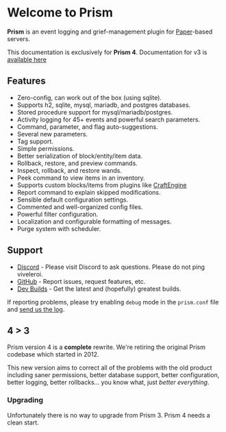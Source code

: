 # Welcome to Prism
 
**Prism** is an event logging and grief-management plugin for [Paper](https://papermc.io)-based servers.

This documentation is exclusively for **Prism 4**. Documentation for v3 is [available here](https://prism-bukkit.readthedocs.io/en/latest>)

## Features

- Zero-config, can work out of the box (using sqlite).
- Supports h2, sqlite, mysql, mariadb, and postgres databases.
- Stored procedure support for mysql/mariadb/postgres.
- Activity logging for 45+ events and powerful search parameters.
- Command, parameter, and flag auto-suggestions.
- Several new parameters.
- Tag support.
- Simple permissions.
- Better serialization of block/entity/item data.
- Rollback, restore, and preview commands.
- Inspect, rollback, and restore wands.
- Peek command to view items in an inventory.
- Supports custom blocks/items from plugins like [CraftEngine](https://modrinth.com/plugin/craftengine)
- Report command to explain skipped modifications.
- Sensible default configuration settings.
- Commented and well-organized config files.
- Powerful filter configuration.
- Localization and configurable formatting of messages.
- Purge system with scheduler.

## Support

- [Discord](https://discord.gg/7FxZScH4EJ) - Please visit Discord to ask questions. Please do not ping viveleroi.
- [GitHub](https://github.com/prism/prism) - Report issues, request features, etc.
- [Dev Builds](https://ci.prism-mc.org/job/prism/) - Get the latest and (hopefully) greatest builds.

If reporting problems, please try enabling `debug` mode in the `prism.conf` file and [send us the log](https://mclo.gs/).

## 4 > 3

Prism version 4 is a **complete** rewrite. We're retiring the original Prism codebase which started in 2012.

This new version aims to correct all of the problems with the old product including saner permissions, better database support, better configuration, better logging, better rollbacks... you know what, just _better everything_.

### Upgrading

Unfortunately there is no way to upgrade from Prism 3. Prism 4 needs a clean start.
